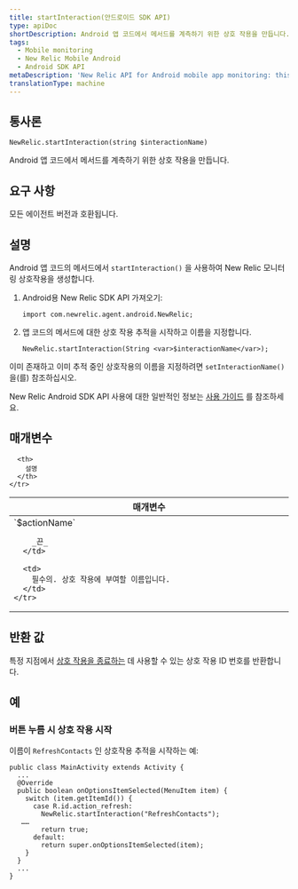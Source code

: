 ```yaml
---
title: startInteraction(안드로이드 SDK API)
type: apiDoc
shortDescription: Android 앱 코드에서 메서드를 계측하기 위한 상호 작용을 만듭니다.
tags:
  - Mobile monitoring
  - New Relic Mobile Android
  - Android SDK API
metaDescription: 'New Relic API for Android mobile app monitoring: this method starts tracking a new interaction.'
translationType: machine
---
```


## 통사론

```
NewRelic.startInteraction(string $interactionName)
```

Android 앱 코드에서 메서드를 계측하기 위한 상호 작용을 만듭니다.

## 요구 사항

모든 에이전트 버전과 호환됩니다.

## 설명

Android 앱 코드의 메서드에서 `startInteraction()` 을 사용하여 New Relic 모니터링 상호작용을 생성합니다.

1. Android용 New Relic SDK API 가져오기:

   ```
   import com.newrelic.agent.android.NewRelic;
   ```

2. 앱 코드의 메서드에 대한 상호 작용 추적을 시작하고 이름을 지정합니다.

   ```
   NewRelic.startInteraction(String <var>$interactionName</var>);
   ```

이미 존재하고 이미 추적 중인 상호작용의 이름을 지정하려면 `setInteractionName()` 을(를) 참조하십시오.

New Relic Android SDK API 사용에 대한 일반적인 정보는 [사용 가이드](/docs/mobile-monitoring/new-relic-mobile-android/install-configure/work-android-sdk-api) 를 참조하세요.

## 매개변수

<table>
  <thead>
    <tr>
      <th width="25%">
        매개변수
      </th>

      <th>
        설명
      </th>
    </tr>
  </thead>

  <tbody>
    <tr>
      <td>
        `$actionName`

        _끈_
      </td>

      <td>
        필수의. 상호 작용에 부여할 이름입니다.
      </td>
    </tr>
  </tbody>
</table>

## 반환 값

특정 지점에서 [상호 작용을 종료하는](/docs/mobile-monitoring/new-relic-mobile-android/android-sdk-api/end-interaction) 데 사용할 수 있는 상호 작용 ID 번호를 반환합니다.

## 예

### 버튼 누름 시 상호 작용 시작

이름이 `RefreshContacts` 인 상호작용 추적을 시작하는 예:

```
public class MainActivity extends Activity {
  ...
  @Override
  public boolean onOptionsItemSelected(MenuItem item) {
    switch (item.getItemId()) {
      case R.id.action_refresh:
        NewRelic.startInteraction("RefreshContacts");
   ……
        return true;
      default:
        return super.onOptionsItemSelected(item);
    }
  }
  ...
}
```